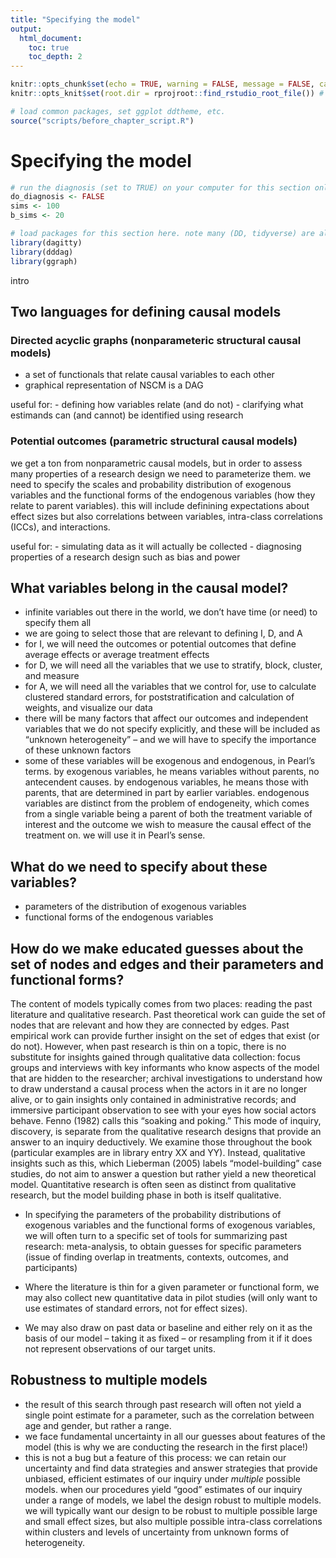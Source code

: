 ```yaml
---
title: "Specifying the model"
output:
  html_document:
    toc: true
    toc_depth: 2
---
```


<!-- note do_bookdown is set in index.rmd, so we know if you are running just this .Rmd or compiling the book-->
```r
knitr::opts_chunk$set(echo = TRUE, warning = FALSE, message = FALSE, cache = FALSE)
knitr::opts_knit$set(root.dir = rprojroot::find_rstudio_root_file()) # files are all relative to RStudio project home
```

```r
# load common packages, set ggplot ddtheme, etc.
source("scripts/before_chapter_script.R")
```

<!-- start post here, do not edit above -->

# Specifying the model

<!-- make sure to rename the section title below -->

```r
# run the diagnosis (set to TRUE) on your computer for this section only before pushing to Github. no diagnosis will ever take place on github.
do_diagnosis <- FALSE
sims <- 100
b_sims <- 20
```

```r
# load packages for this section here. note many (DD, tidyverse) are already available, see scripts/package-list.R
library(dagitty)
library(dddag)
library(ggraph)
```


intro 

## Two languages for defining causal models

### Directed acyclic graphs (nonparameteric structural causal models)

- a set of functionals that relate causal variables to each other
- graphical representation of NSCM is a DAG

useful for:
- defining how variables relate (and do not)
- clarifying what estimands can (and cannot) be identified using research

### Potential outcomes (parametric structural causal models)

we get a ton from nonparametric causal models, but in order to assess many properties of a research design we need to parameterize them. we need to specify the scales and probability distribution of exogenous variables and the functional forms of the endogenous variables (how they relate to parent variables). this will include definining expectations about effect sizes but also correlations between variables, intra-class correlations (ICCs), and interactions.

useful for:
- simulating data as it will actually be collected
- diagnosing properties of a research design such as bias and power

## What variables belong in the causal model?

- infinite variables out there in the world, we don't have time (or need) to specify them all
- we are going to select those that are relevant to defining I, D, and A
- for I, we will need the outcomes or potential outcomes that define average effects or average treatment effects
- for D, we will need all the variables that we use to stratify, block, cluster, and measure
- for A, we will need all the variables that we control for, use to calculate clustered standard errors, for poststratification and calculation of weights, and visualize our data
- there will be many factors that affect our outcomes and independent variables that we do not specify explicitly, and these will be included as "unknown heterogeneity" -- and we will have to specify the importance of these unknown factors
- some of these variables will be exogenous and endogenous, in Pearl's terms. by exogenous variables, he means variables without parents, no antecendent causes. by endogenous variables, he means those with parents, that are determined in part by earlier variables. endogenous variables are distinct from the problem of endogeneity, which comes from a single variable being a parent of both the treatment variable of interest and the outcome we wish to measure the causal effect of the treatment on. we will use it in Pearl's sense.

## What do we need to specify about these variables?

- parameters of the distribution of exogenous variables
- functional forms of the endogenous variables

## How do we make educated guesses about the set of nodes and edges and their parameters and functional forms?

The content of models typically comes from two places: reading the past literature and qualitative research. Past theoretical work can guide the set of nodes that are relevant and how they are connected by edges. Past empirical work can provide further insight on the set of edges that exist (or do not). However, when past research is thin on a topic, there is no substitute for insights gained through qualitative data collection: focus groups and interviews with key informants who know aspects of the model that are hidden to the researcher; archival investigations to understand how to draw understand a causal process when the actors in it are no longer alive, or to gain insights only contained in administrative records; and immersive participant observation to see with your eyes how social actors behave. Fenno (1982) calls this "soaking and poking." This mode of inquiry, discovery, is separate from the qualitative research designs that provide an answer to an inquiry deductively. We examine those throughout the book (particular examples are in library entry XX and YY). Instead, qualitative insights such as this, which Lieberman (2005) labels "model-building" case studies, do not aim to answer a question but rather yield a new theoretical model. Quantitative research is often seen as distinct from qualitative research, but the model building phase in both is itself qualitative.

- In specifying the parameters of the probability distributions of exogenous variables and the functional forms of exogenous variables, we will often turn to a specific set of tools for summarizing past research: meta-analysis, to obtain guesses for specific parameters (issue of finding overlap in treatments, contexts, outcomes, and participants)

- Where the literature is thin for a given parameter or functional form, we may also collect new quantitative data in pilot studies (will only want to use estimates of standard errors, not for effect sizes).

- We may also draw on past data or baseline and either rely on it as the basis of our model -- taking it as fixed -- or resampling from it if it does not represent observations of our target units.

## Robustness to multiple models

- the result of this search through past research will often not yield a single point estimate for a parameter, such as the correlation between age and gender, but rather a range. 
- we face fundamental uncertainty in all our guesses about features of the model (this is why we are conducting the research in the first place!)
- this is not a bug but a feature of this process: we can retain our uncertainty and find data strategies and answer strategies that provide unbiased, efficient estimates of our inquiry under *multiple* possible models. when our procedures yield "good" estimates of our inquiry under a range of models, we label the design robust to multiple models. we will typically want our design to be robust to multiple possible large and small effect sizes, but also multiple possible intra-class correlations within clusters and levels of uncertainty from unknown forms of heterogeneity. 

